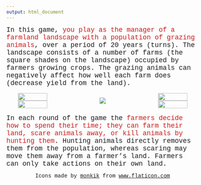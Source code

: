 ```yaml
---
output: html_document
---
```

<p>
<span style="font-family: Courier New; font-size: 1.25em">
In this game, <span style="color:#ca1b1b;">you play as the manager of a farmland landscape with a population of grazing animals</span>, over a period of 20 years (turns).
The landscape consists of a number of farms (the square shades on the landscape) occupied by farmers growing crops.
The grazing animals can negatively affect how well each farm does (decrease yield from the land).
</span>

<div style="display: flex; text-align: center; align-items: center;">

<div style="width: 30%"; align-items: right;>
<img src="goose_icon.jpg" width="75%"><br>
<img src="hunt_icon.jpg" width="75%">
</div>

<div style="width: 50%">
<img src="landscape2.jpg">
</div>

<div style="width: 30%"; align-items: right;>
<img src="crop_icon.jpg" width="75%"><br>
<img src="farmer_icon.jpg" width="75%">
</div>

</div>

<span style="font-family: Courier New; font-size: 1.25em">
In each round of the game the <span style="color:#ca1b1b;">farmers decide how to spend their time; they can farm their land, scare animals away, or kill animals by hunting them</span>.
Hunting animals directly removes them from the population, whereas scaring may move them away from a farmer's land. 
Farmers can only take actions on their own land.
</span>

<div style="text-align: center; font-family: Courier New;">Icons made by <a href="https://www.flaticon.com/authors/monkik" title="monkik">monkik</a> from <a href="https://www.flaticon.com/" title="Flaticon">www.flaticon.com</a></div>

